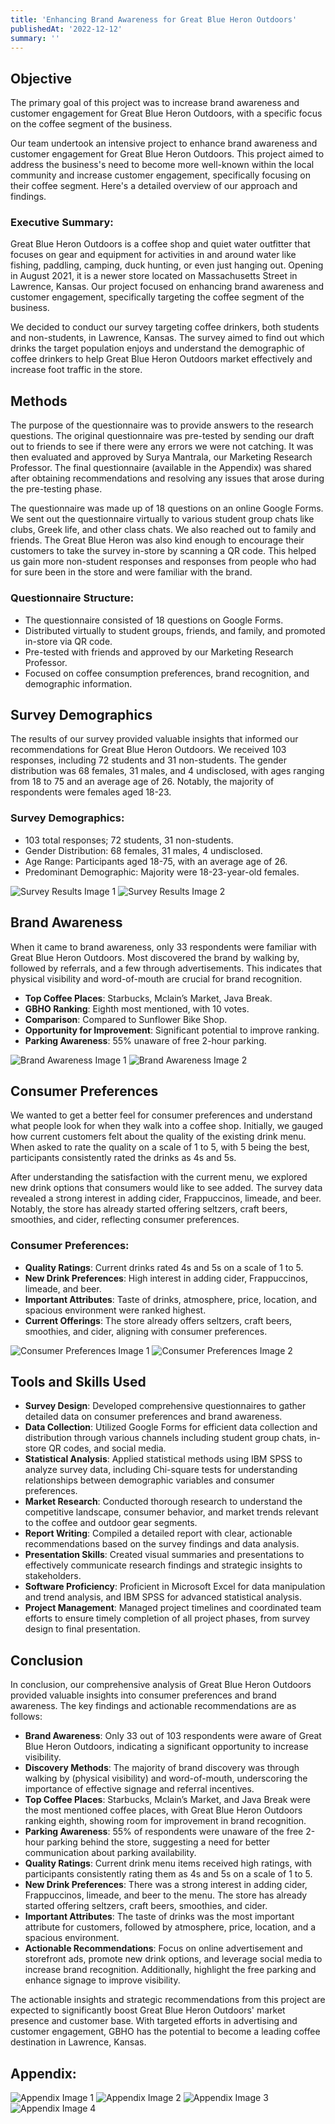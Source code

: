 ```yaml
---
title: 'Enhancing Brand Awareness for Great Blue Heron Outdoors'
publishedAt: '2022-12-12'
summary: ''
---
```


## Objective

  The primary goal of this project was to increase brand awareness and customer engagement for Great Blue Heron Outdoors, with a specific focus on the coffee segment of the business.

  Our team undertook an intensive project to enhance brand awareness and customer engagement for Great Blue Heron Outdoors. This project aimed to address the business's need to become more well-known within the local community and increase customer engagement, specifically focusing on their coffee segment. Here's a detailed overview of our approach and findings.

  ### Executive Summary:

  Great Blue Heron Outdoors is a coffee shop and quiet water outfitter that focuses on gear and equipment for activities in and around water like fishing, paddling, camping, duck hunting, or even just hanging out. Opening in August 2021, it is a newer store located on Massachusetts Street in Lawrence, Kansas. Our project focused on enhancing brand awareness and customer engagement, specifically targeting the coffee segment of the business.

  We decided to conduct our survey targeting coffee drinkers, both students and non-students, in Lawrence, Kansas. The survey aimed to find out which drinks the target population enjoys and understand the demographic of coffee drinkers to help Great Blue Heron Outdoors market effectively and increase foot traffic in the store.

[//]: # (  ![Summary Image]&#40;/Projects/gbho/img_1.png&#41;)

  ## Methods

  The purpose of the questionnaire was to provide answers to the research questions. The original questionnaire was pre-tested by sending our draft out to friends to see if there were any errors we were not catching. It was then evaluated and approved by Surya Mantrala, our Marketing Research Professor. The final questionnaire (available in the Appendix) was shared after obtaining recommendations and resolving any issues that arose during the pre-testing phase.

  The questionnaire was made up of 18 questions on an online Google Forms. We sent out the questionnaire virtually to various student group chats like clubs, Greek life, and other class chats. We also reached out to family and friends. The Great Blue Heron was also kind enough to encourage their customers to take the survey in-store by scanning a QR code. This helped us gain more non-student responses and responses from people who had for sure been in the store and were familiar with the brand.

  ### Questionnaire Structure:

  - The questionnaire consisted of 18 questions on Google Forms.
  - Distributed virtually to student groups, friends, and family, and promoted in-store via QR code.
  - Pre-tested with friends and approved by our Marketing Research Professor.
  - Focused on coffee consumption preferences, brand recognition, and demographic information.

  ## Survey Demographics

  The results of our survey provided valuable insights that informed our recommendations for Great Blue Heron Outdoors. We received 103 responses, including 72 students and 31 non-students. The gender distribution was 68 females, 31 males, and 4 undisclosed, with ages ranging from 18 to 75 and an average age of 26. Notably, the majority of respondents were females aged 18-23.

  ### Survey Demographics:

  - 103 total responses; 72 students, 31 non-students.
  - Gender Distribution: 68 females, 31 males, 4 undisclosed.
  - Age Range: Participants aged 18-75, with an average age of 26.
  - Predominant Demographic: Majority were 18-23-year-old females.

  ![Survey Results Image 1]( /Projects/gbho/Picture1.png)
  ![Survey Results Image 2]( /Projects/gbho/Picture2.png)

  ## Brand Awareness

  When it came to brand awareness, only 33 respondents were familiar with Great Blue Heron Outdoors. Most discovered the brand by walking by, followed by referrals, and a few through advertisements. This indicates that physical visibility and word-of-mouth are crucial for brand recognition.

  - **Top Coffee Places**: Starbucks, Mclain’s Market, Java Break.
  - **GBHO Ranking**: Eighth most mentioned, with 10 votes.
  - **Comparison**: Compared to Sunflower Bike Shop.
  - **Opportunity for Improvement**: Significant potential to improve ranking.
  - **Parking Awareness**: 55% unaware of free 2-hour parking.

  ![Brand Awareness Image 1]( /Projects/gbho/Picture3.png)
  ![Brand Awareness Image 2]( /Projects/gbho/Picture4.png)

  ## Consumer Preferences

  We wanted to get a better feel for consumer preferences and understand what people look for when they walk into a coffee shop. Initially, we gauged how current customers felt about the quality of the existing drink menu. When asked to rate the quality on a scale of 1 to 5, with 5 being the best, participants consistently rated the drinks as 4s and 5s.

  After understanding the satisfaction with the current menu, we explored new drink options that consumers would like to see added. The survey data revealed a strong interest in adding cider, Frappuccinos, limeade, and beer. Notably, the store has already started offering seltzers, craft beers, smoothies, and cider, reflecting consumer preferences.

  ### Consumer Preferences:

  - **Quality Ratings**: Current drinks rated 4s and 5s on a scale of 1 to 5.
  - **New Drink Preferences**: High interest in adding cider, Frappuccinos, limeade, and beer.
  - **Important Attributes**: Taste of drinks, atmosphere, price, location, and spacious environment were ranked highest.
  - **Current Offerings**: The store already offers seltzers, craft beers, smoothies, and cider, aligning with consumer preferences.

  ![Consumer Preferences Image 1]( /Projects/gbho/Picture5.png)
  ![Consumer Preferences Image 2]( /Projects/gbho/Picture6.png)

  ## Tools and Skills Used

  - **Survey Design**: Developed comprehensive questionnaires to gather detailed data on consumer preferences and brand awareness.
  - **Data Collection**: Utilized Google Forms for efficient data collection and distribution through various channels including student group chats, in-store QR codes, and social media.
  - **Statistical Analysis**: Applied statistical methods using IBM SPSS to analyze survey data, including Chi-square tests for understanding relationships between demographic variables and consumer preferences.
  - **Market Research**: Conducted thorough research to understand the competitive landscape, consumer behavior, and market trends relevant to the coffee and outdoor gear segments.
  - **Report Writing**: Compiled a detailed report with clear, actionable recommendations based on the survey findings and data analysis.
  - **Presentation Skills**: Created visual summaries and presentations to effectively communicate research findings and strategic insights to stakeholders.
  - **Software Proficiency**: Proficient in Microsoft Excel for data manipulation and trend analysis, and IBM SPSS for advanced statistical analysis.
  - **Project Management**: Managed project timelines and coordinated team efforts to ensure timely completion of all project phases, from survey design to final presentation.

  ## Conclusion

  In conclusion, our comprehensive analysis of Great Blue Heron Outdoors provided valuable insights into consumer preferences and brand awareness. The key findings and actionable recommendations are as follows:

  - **Brand Awareness**: Only 33 out of 103 respondents were aware of Great Blue Heron Outdoors, indicating a significant opportunity to increase visibility.
  - **Discovery Methods**: The majority of brand discovery was through walking by (physical visibility) and word-of-mouth, underscoring the importance of effective signage and referral incentives.
  - **Top Coffee Places**: Starbucks, Mclain’s Market, and Java Break were the most mentioned coffee places, with Great Blue Heron Outdoors ranking eighth, showing room for improvement in brand recognition.
  - **Parking Awareness**: 55% of respondents were unaware of the free 2-hour parking behind the store, suggesting a need for better communication about parking availability.
  - **Quality Ratings**: Current drink menu items received high ratings, with participants consistently rating them as 4s and 5s on a scale of 1 to 5.
  - **New Drink Preferences**: There was a strong interest in adding cider, Frappuccinos, limeade, and beer to the menu. The store has already started offering seltzers, craft beers, smoothies, and cider.
  - **Important Attributes**: The taste of drinks was the most important attribute for customers, followed by atmosphere, price, location, and a spacious environment.
  - **Actionable Recommendations**: Focus on online advertisement and storefront ads, promote new drink options, and leverage social media to increase brand recognition. Additionally, highlight the free parking and enhance signage to improve visibility.

  The actionable insights and strategic recommendations from this project are expected to significantly boost Great Blue Heron Outdoors' market presence and customer base. With targeted efforts in advertising and customer engagement, GBHO has the potential to become a leading coffee destination in Lawrence, Kansas.

  ## Appendix:

  ![Appendix Image 1]( /Projects/gbho/appendix1.png)
  ![Appendix Image 2]( /Projects/gbho/appendix2.png)
  ![Appendix Image 3]( /Projects/gbho/appendix3.png)
  ![Appendix Image 4]( /Projects/gbho/appendix4.png)